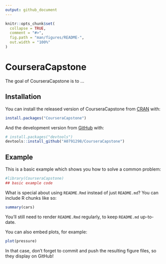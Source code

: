 ```yaml
---
output: github_document
---
```


<!-- README.md is generated from README.Rmd. Please edit that file -->

```r
knitr::opts_chunk$set(
  collapse = TRUE,
  comment = "#>",
  fig.path = "man/figures/README-",
  out.width = "100%"
)
```

# CourseraCapstone

<!-- badges: start -->
<!-- badges: end -->

The goal of CourseraCapstone is to ...

## Installation

You can install the released version of CourseraCapstone from [CRAN](https://CRAN.R-project.org) with:

``` r
install.packages("CourseraCapstone")
```

And the development version from [GitHub](https://github.com/) with:

``` r
# install.packages("devtools")
devtools::install_github("A0791298/CourseraCapstone")
```
## Example

This is a basic example which shows you how to solve a common problem:

```r
#library(CourseraCapstone)
## basic example code
```

What is special about using `README.Rmd` instead of just `README.md`? You can include R chunks like so:

```r
summary(cars)
```

You'll still need to render `README.Rmd` regularly, to keep `README.md` up-to-date.

You can also embed plots, for example:

```r
plot(pressure)
```

In that case, don't forget to commit and push the resulting figure files, so they display on GitHub!

